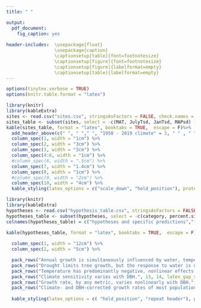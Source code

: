 ```yaml
---
title: " "

output: 
  pdf_document:
    fig_caption: yes
    
header-includes:  \usepackage{float}
                  \usepackage{caption}
                  \captionsetup[table]{font=footnotesize}
                  \captionsetup[figure]{font=footnotesize}
                  \captionsetup[figure]{labelformat=empty}
                  \captionsetup[table]{labelformat=empty}
---
```


```r
options(tinytex.verbose = TRUE)
options(knitr.table.format = "latex")
```

\newpage

```r
library(knitr)
library(kableExtra)
sites <- read.csv("sites.csv", stringsAsFactors = FALSE, check.names = FALSE)
sites_table <- subset(sites, select = -c(MAT, JulyTsd, JanTsd, MAPsd) ) #drop MAT column, plus columns with sd
kable(sites_table, format = "latex", booktabs = TRUE,  escape = F)%>%
  add_header_above(c(" ", " "," ", "1950 - 2019 climate" = 3, " " , " "," "," ")) %>%
  column_spec(1, width = "1cm") %>%
  column_spec(2, width = "3cm") %>%
  column_spec(3, width = "3cm") %>%
  column_spec(4:6, width = "1cm") %>%
  #column_spec(6, width = ".5cm") %>%
  column_spec(7, width = "1.4cm") %>%
  column_spec(8, width = "1cm") %>%
  #column_spec(9, width = "2cm") %>%
  column_spec(10, width = "4cm") %>%
  kable_styling(latex_options = c("scale_down", "hold_position"), protect_latex = T) 
```

\newpage


```r
library(knitr)
library(kableExtra)
hypotheses <- read.csv("hypothesis_table.csv", stringsAsFactors = FALSE, check.names = FALSE)
hypotheses_table <- subset(hypotheses, select = -c(category, percent.sites, percent.species.site.combinations) ) #drop columns that won't go in table
colnames(hypotheses_table) = c("hypotheses and specific predictions","frequency observed")

kable(hypotheses_table, format = "latex", booktabs = TRUE,  escape = F)%>%
  
  column_spec(1, width = "12cm") %>%
  column_spec(2, width = "5cm") %>%

  pack_rows("Annual growth is simultaneously influenced by water, temperature, DBH, and time. ", 1, 5, latex_gap_space = "1em", colnum = 1, hline_before = FALSE) %>%
  pack_rows("Drought limits tree growth, but the response to water is nonlinear.", 6, 8, latex_gap_space = "1em", colnum = 1, hline_before = FALSE) %>%
  pack_rows("Temperature has predominantly negative, nonlinear effects on growth.", 9, 12, latex_gap_space = "1em", colnum = 1, hline_before = FALSE) %>%
  pack_rows("Climate sensitivity varies with DBH.", 13, 14, latex_gap_space = "1em", colnum = 1, hline_before = FALSE) %>%
  pack_rows("Growth rate, by any metric, varies nonlinearly with DBH.", 15, 18, latex_gap_space = "1em", colnum = 1, hline_before = FALSE) %>%
  pack_rows("Climate- and DBH-corrected growth rates of most populations have changed over time.", 19, 20, latex_gap_space = "1em", colnum = 1, hline_before = FALSE) %>%
 
  kable_styling(latex_options = c( "hold_position", "repeat header"), protect_latex = T, font_size = 7) 

```
